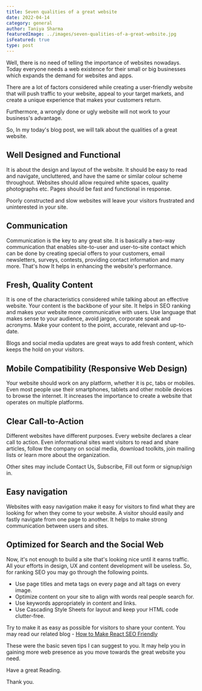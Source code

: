 ```yaml
---
title: Seven qualities of a great website
date: 2022-04-14
category: general
author: Taniya Sharma
featuredImage: ../images/seven-qualities-of-a-great-website.jpg
isFeatured: true
type: post
---
```






Well, there is no need of telling the importance of websites nowadays. Today everyone needs a web existence for their small or big businesses which expands the demand for websites and apps.

There are a lot of factors considered while creating a user-friendly website that will push traffic to your website, appeal to your target markets, and create a unique experience that makes your customers return.

Furthermore, a wrongly done or ugly website will not work to your business's advantage.

So, In my today's blog post, we will talk about the qualities of a great website.

## Well Designed and Functional

It is about the design and layout of the website. It should be easy to read and navigate, uncluttered, and have the same or similar colour scheme throughout. Websites should allow required white spaces, quality photographs etc. Pages should be fast and functional in response.

Poorly constructed and slow websites will leave your visitors frustrated and uninterested in your site.

## Communication

Communication is the key to any great site. It is basically a two-way communication that enables site-to-user and user-to-site contact which can be done by creating special offers to your customers, email newsletters, surveys, contests, providing contact information and many more. That's how It helps in enhancing the website's performance.

## Fresh, Quality Content

It is one of the characteristics considered while talking about an effective website. Your content is the backbone of your site. It helps in SEO ranking and makes your website more communicative with users. Use language that makes sense to your audience, avoid jargon, corporate speak and acronyms. Make your content to the point, accurate, relevant and up-to-date.

Blogs and social media updates are great ways to add fresh content, which keeps the hold on your visitors.

## Mobile Compatibility (Responsive Web Design)

Your website should work on any platform, whether it is pc, tabs or mobiles. Even most people use their smartphones, tablets and other mobile devices to browse the internet. It increases the importance to create a website that operates on multiple platforms.

## Clear Call-to-Action

Different websites have different purposes. Every website declares a clear call to action. Even informational sites want visitors to read and share articles, follow the company on social media, download toolkits, join mailing lists or learn more about the organization.

Other sites may include Contact Us, Subscribe, Fill out form or signup/sign in.

## Easy navigation

Websites with easy navigation make it easy for visitors to find what they are looking for when they come to your website. A visitor should easily and fastly navigate from one page to another. It helps to make strong communication between users and sites.

## Optimized for Search and the Social Web

Now, it's not enough to build a site that's looking nice until it earns traffic. All your efforts in design, UX and content development will be useless. So, for ranking SEO you may go through the following points.

-   Use page titles and meta tags on every page and alt tags on every image.
-   Optimize content on your site to align with words real people search for.
-   Use keywords appropriately in content and links.
-   Use Cascading Style Sheets for layout and keep your HTML code clutter-free.

Try to make it as easy as possible for visitors to share your content.
You may read our related blog - [How to Make React SEO Friendly](https://www.zeiq.co/posts/how-to-make-react-seo-friendly/)
  

These were the basic seven tips I can suggest to you. It may help you in gaining more web presence as you move towards the great website you need.

Have a great Reading. 

Thank you.
